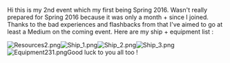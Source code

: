 Hi this is my 2nd event which my first being Spring 2016. Wasn't really prepared for Spring 2016 because it was only a month + since I joined. Thanks to the bad experiences and flashbacks from that I've aimed to go at least a Medium on the coming event. Here are my ship + equipment list : 

[[File:Resources2.png|thumb]][[File:Ship_1.png|thumb]][[File:Ship_2.png|thumb]][[File:Ship_3.png|thumb]][[File:Equipment231.png|thumb]]Good luck to you all too !<ac_metadata title="Summer event 2016 Medium+ Fleet preparedness"> </ac_metadata>